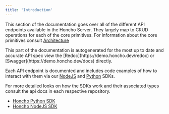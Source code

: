 ```yaml
---
title: 'Introduction'
---
```


This section of the documentation goes over all of the different API endpoints available in the Honcho
Server. They largely map to CRUD operations for each of the core primitives. For information about the core
primitives consult [Architecture](/v1/getting-started/architecture)

<Warning>
  This part of the documentation is autogenerated for the most up to date and accurate API spec view the
  [Redoc](https://demo.honcho.dev/redoc) or [Swagger](https://demo.honcho.dev/docs) directly.
</Warning>

Each API endpoint is documented and includes code examples of how to interact with them via our [NodeJS](https://github.com/plastic-labs/honcho-node) and
[Python](https://github.com/plastic-labs/honcho-python) SDKs.

For more detailed looks on how the SDKs work and their associated types consult the api docs in each respective repository.

- [Honcho Python SDK](https://github.com/plastic-labs/honcho-python/blob/main/api.md)
- [Honcho NodeJS SDK](https://github.com/plastic-labs/honcho-node/blob/main/api.md)
